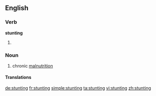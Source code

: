 ==English==
{{wikipedia|Stunted growth}}

{{rfp|lang=en}}

===Verb===
'''stunting'''

# {{present participle of|stunt}}

{{rfe|lang=en}}

===Noun===
{{en-noun|-}}

# {{context|medicine|lang=en}} chronic [[malnutrition]]

====Translations====
{{trans-top|chronic malnutrition}}
{{trans-mid}}
{{trans-bottom}}

[[de:stunting]]
[[fr:stunting]]
[[simple:stunting]]
[[ta:stunting]]
[[vi:stunting]]
[[zh:stunting]]